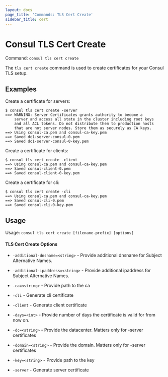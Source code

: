 ```yaml
---
layout: docs
page_title: 'Commands: TLS Cert Create'
sidebar_title: cert
---
```


# Consul TLS Cert Create

Command: `consul tls cert create`

The `tls cert create` command is used to create certificates for your Consul TLS
setup.

## Examples

Create a certificate for servers:

```shell
$ consul tls cert create -server
==> WARNING: Server Certificates grants authority to become a
    server and access all state in the cluster including root keys
    and all ACL tokens. Do not distribute them to production hosts
    that are not server nodes. Store them as securely as CA keys.
==> Using consul-ca.pem and consul-ca-key.pem
==> Saved dc1-server-consul-0.pem
==> Saved dc1-server-consul-0-key.pem
```

Create a certificate for clients:

```shell
$ consul tls cert create -client
==> Using consul-ca.pem and consul-ca-key.pem
==> Saved consul-client-0.pem
==> Saved consul-client-0-key.pem
```

Create a certificate for cli:

```shell
$ consul tls cert create -cli
==> Using consul-ca.pem and consul-ca-key.pem
==> Saved consul-cli-0.pem
==> Saved consul-cli-0-key.pem
```

## Usage

Usage: `consul tls cert create [filename-prefix] [options]`

#### TLS Cert Create Options

- `-additional-dnsname=<string>` - Provide additional dnsname for Subject Alternative Names.

- `-additional-ipaddress=<string>` - Provide additional ipaddress for Subject Alternative Names.

- `-ca=<string>` - Provide path to the ca

- `-cli` - Generate cli certificate

- `-client` - Generate client certificate

- `-days=<int>` - Provide number of days the certificate is valid for from now on.

- `-dc=<string>` - Provide the datacenter. Matters only for -server certificates

- `-domain=<string>` - Provide the domain. Matters only for -server certificates

- `-key=<string>` - Provide path to the key

- `-server` - Generate server certificate
